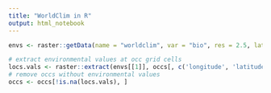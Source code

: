 ```yaml
---
title: "WorldClim in R"
output: html_notebook
---
```


```r
envs <- raster::getData(name = "worldclim", var = "bio", res = 2.5, lat = , lon = )

# extract environmental values at occ grid cells
locs.vals <- raster::extract(envs[[1]], occs[, c('longitude', 'latitude')])
# remove occs without environmental values
occs <- occs[!is.na(locs.vals), ]
```



